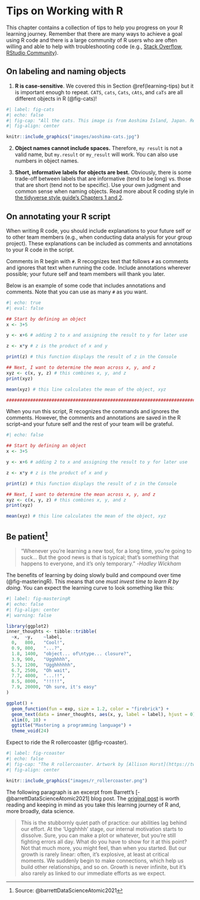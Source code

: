 # Tips on Working with R {#tips}

This chapter contains a collection of tips to help you progress on your R learning journey. Remember that there are many ways to achieve a goal using R code and there is a large community of R users who are often willing and able to help with troubleshooting code (e.g., [Stack Overflow](https://stackoverflow.com/questions/tagged/r), [RStudio Community](https://community.rstudio.com/)).


## On labeling and naming objects

1. **R is case-sensitive**. We covered this in Section \@ref(learning-tips) but it is important enough to repeat. `CATS`, `cats`, `Cats`, `cAts`, and `caTs` are all different objects in R (@fig-cats)!

```r
#| label: fig-cats
#| echo: false
#| fig-cap: "All the cats. This image is from Aoshima Island, Japan. Read more about Aoshima Island [here](https://www.theatlantic.com/photo/2015/03/a-visit-to-aoshima-a-cat-island-in-japan/386647/)."
#| fig-align: center

knitr::include_graphics("images/aoshima-cats.jpg")

```

2. **Object names cannot include spaces.** Therefore, `my result` is not a valid name, but `my.result` or `my_result` will work. You can also use numbers in object names.

3. **Short, informative labels for objects are best.** Obviously, there is some trade-off between labels that are informative (tend to be long) vs. those that are short (tend not to be specific). Use your own judgment and common sense when naming objects. Read more about R coding style in [the tidyverse style guide's Chapters 1 and 2](https://style.tidyverse.org/).


## On annotating your R script

When writing R code, you should include explanations to your future self or to other team members (e.g., when conducting data analysis for your group project). These explanations can be included as comments and annotations to your R code in the script.

Comments in R begin with `#`. R recognizes text that follows `#` as comments and ignores that text when running the code. Include annotations wherever possible; your future self and team members will thank you later.

Below is an example of some code that includes annotations and comments. Note that you can use as many `#` as you want.

```r
#| echo: true
#| eval: false

## Start by defining an object
x <- 3+5

y <- x+6 # adding 2 to x and assigning the result to y for later use

z <- x*y # z is the product of x and y

print(z) # this function displays the result of z in the Console

## Next, I want to determine the mean across x, y, and z
xyz <- c(x, y, z) # this combines x, y, and z
print(xyz)

mean(xyz) # this line calculates the mean of the object, xyz

###############################################################################

```

When you run this script, R recognizes the commands and ignores the comments. However, the comments and annotations are saved in the R script--and your future self and the rest of your team will be grateful.


```r
#| echo: false

## Start by defining an object
x <- 3+5

y <- x+6 # adding 2 to x and assigning the result to y for later use

z <- x*y # z is the product of x and y

print(z) # this function displays the result of z in the Console

## Next, I want to determine the mean across x, y, and z
xyz <- c(x, y, z) # this combines x, y, and z
print(xyz)

mean(xyz) # this line calculates the mean of the object, xyz
```


## Be patient^[Source: @barrettDataScienceAtomic2021]

> “Whenever you’re learning a new tool, for a long time, you’re going to suck… But the good news is that is typical; that’s something that happens to everyone, and it’s only temporary.” -*Hadley Wickham*

The benefits of learning by doing slowly build and compound over time (@fig-masteringR). This means that one *must invest time to learn R by doing*. You can expect the learning curve to look something like this:

```r
#| label: fig-masteringR
#| echo: false
#| fig-align: center
#| warning: false

library(ggplot2)
inner_thoughts <- tibble::tribble(
  ~x,  ~y,    ~label,
  0,   800,   "Cool!",
  0.9, 800,   "...?",
  1.8, 1400,  "object... of\ntype... closure?",
  3.9, 900,   "Ugghhhh",
  5.3, 1200,  "Ugghhhhhh",
  6.7, 2500,  "Oh wait",
  7.7, 4000,  "...!!",
  8.5, 8000,  "!!!!!",
  7.9, 20000, "Oh sure, it's easy"
)

ggplot() + 
  geom_function(fun = exp, size = 1.2, color = "firebrick") + 
  geom_text(data = inner_thoughts, aes(x, y, label = label), hjust = 0) +
  xlim(0, 10) + 
  ggtitle("Mastering a programming language") + 
  theme_void(24)
```

Expect to ride the R rollercoaster (@fig-rcoaster).

```r
#| label: fig-rcoaster
#| echo: false
#| fig-cap: "The R rollercoaster. Artwork by [Allison Horst](https://twitter.com/allison_horst)."
#| fig-align: center

knitr::include_graphics("images/r_rollercoaster.png")

```

The following paragraph is an excerpt from Barrett's [-@barrettDataScienceAtomic2021] blog post. The [original post](https://malco.io/2021/01/04/data-science-as-an-atomic-habit/) is worth reading and keeping in mind as you take this learning journey of R and, more broadly, data science.

> This is the stubbornly quiet path of practice: our abilities lag behind our effort. At the 'Ugghhhh' stage, our internal motivation starts to dissolve. Sure, you can make a plot or whatever, but you're still fighting errors all day. What do you have to show for it at this point? Not that much more, you might feel, than when you started. But our growth is rarely linear: often, it’s explosive, at least at critical moments. We suddenly begin to make connections, which help us build other relationships, and so on. Growth is never infinite, but it’s also rarely as linked to our immediate efforts as we expect.